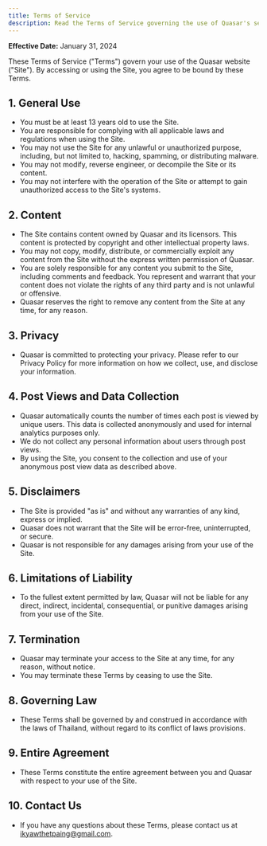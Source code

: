 ```yaml
---
title: Terms of Service
description: Read the Terms of Service governing the use of Quasar's services.
---
```


**Effective Date:** January 31, 2024

These Terms of Service ("Terms") govern your use of the Quasar website ("Site"). By accessing or using the Site, you agree to be bound by these Terms.

## 1. General Use

- You must be at least 13 years old to use the Site.
- You are responsible for complying with all applicable laws and regulations when using the Site.
- You may not use the Site for any unlawful or unauthorized purpose, including, but not limited to, hacking, spamming, or distributing malware.
- You may not modify, reverse engineer, or decompile the Site or its content.
- You may not interfere with the operation of the Site or attempt to gain unauthorized access to the Site's systems.

## 2. Content

- The Site contains content owned by Quasar and its licensors. This content is protected by copyright and other intellectual property laws.
- You may not copy, modify, distribute, or commercially exploit any content from the Site without the express written permission of Quasar.
- You are solely responsible for any content you submit to the Site, including comments and feedback. You represent and warrant that your content does not violate the rights of any third party and is not unlawful or offensive.
- Quasar reserves the right to remove any content from the Site at any time, for any reason.

## 3. Privacy

- Quasar is committed to protecting your privacy. Please refer to our Privacy Policy for more information on how we collect, use, and disclose your information.

## 4. Post Views and Data Collection

- Quasar automatically counts the number of times each post is viewed by unique users. This data is collected anonymously and used for internal analytics purposes only.
- We do not collect any personal information about users through post views.
- By using the Site, you consent to the collection and use of your anonymous post view data as described above.

## 5. Disclaimers

- The Site is provided "as is" and without any warranties of any kind, express or implied.
- Quasar does not warrant that the Site will be error-free, uninterrupted, or secure.
- Quasar is not responsible for any damages arising from your use of the Site.

## 6. Limitations of Liability

- To the fullest extent permitted by law, Quasar will not be liable for any direct, indirect, incidental, consequential, or punitive damages arising from your use of the Site.

## 7. Termination

- Quasar may terminate your access to the Site at any time, for any reason, without notice.
- You may terminate these Terms by ceasing to use the Site.

## 8. Governing Law

- These Terms shall be governed by and construed in accordance with the laws of Thailand, without regard to its conflict of laws provisions.

## 9. Entire Agreement

- These Terms constitute the entire agreement between you and Quasar with respect to your use of the Site.

## 10. Contact Us

- If you have any questions about these Terms, please contact us at [ikyawthetpaing@gmail.com](mailto:ikyawthetpaing@gmail.com).
